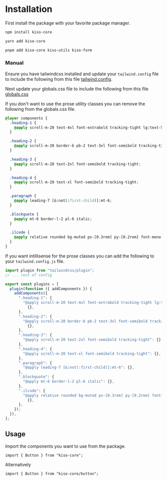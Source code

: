 
<Meta title="Information/Installation" />

# Installation

First install the package with your favorite package manager.

```sh
npm install kiso-core
```

```sh
yarn add kiso-core
```

```sh
pnpm add kiso-core kiso-utils kiso-form
```

### Manual

Ensure you have tailwindcss installed and update your `tailwind.config` file to include the following from this file [tailwind.config](https://github.com/bendigiorgio/kiso/blob/main/src/docs/tailwind.config.js).

Next update your globals.css file to include the following from this file [globals.css](https://github.com/bendigiorgio/kiso/blob/main/src/globals.css)

If you don't want to use the prose utility classes you can remove the following from the globals.css file.

```css
@layer components {
  .heading-1 {
    @apply scroll-m-20 text-4xl font-extrabold tracking-tight lg:text-5xl;
  }

  .heading-2 {
    @apply scroll-m-20 border-b pb-2 text-3xl font-semibold tracking-tight transition-colors first:mt-0;
  }

  .heading-3 {
    @apply scroll-m-20 text-2xl font-semibold tracking-tight;
  }

  .heading-4 {
    @apply scroll-m-20 text-xl font-semibold tracking-tight;
  }

  .paragraph {
    @apply leading-7 [&:not(:first-child)]:mt-6;
  }

  .blockquote {
    @apply mt-6 border-l-2 pl-6 italic;
  }

  .ilcode {
    @apply relative rounded bg-muted px-[0.3rem] py-[0.2rem] font-mono text-sm font-semibold;
  }
}
```

If you want intillisense for the prose classes you can add the following to your `tailwind.config.js` file.

```js
import plugin from "tailwindcss/plugin";
// ... rest of config

export const plugins = [
  plugin(function ({ addComponents }) {
    addComponents({
      ".heading-1": {
        "@apply scroll-m-20 text-4xl font-extrabold tracking-tight lg:text-5xl":
          {},
      },
      ".heading-2": {
        "@apply scroll-m-20 border-b pb-2 text-3xl font-semibold tracking-tight transition-colors first:mt-0":
          {},
      },
      ".heading-3": {
        "@apply scroll-m-20 text-2xl font-semibold tracking-tight": {},
      },
      ".heading-4": {
        "@apply scroll-m-20 text-xl font-semibold tracking-tight": {},
      },
      ".paragraph": {
        "@apply leading-7 [&:not(:first-child)]:mt-6": {},
      },
      ".blockquote": {
        "@apply mt-6 border-l-2 pl-6 italic": {},
      },
      ".ilcode": {
        "@apply relative rounded bg-muted px-[0.3rem] py-[0.2rem] font-mono text-sm font-semibold":
          {},
      },
    });
  }),
];
```

## Usage

Import the components you want to use from the package.

```tsx
import { Button } from "kiso-core";
```

Alternatively

```tsx
import { Button } from "kiso-core/button";
```
